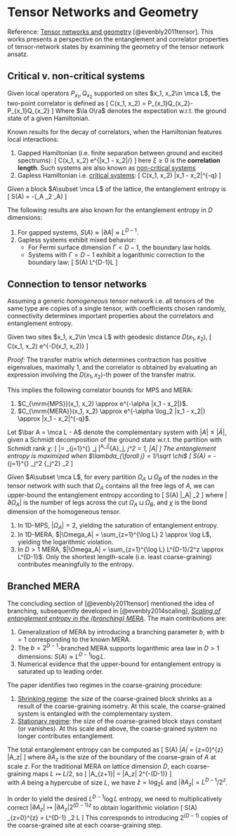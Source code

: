 # Tensor Networks and Geometry

Reference: [Tensor networks and geometry](https://arxiv.org/pdf/1106.1082) 
[@evenbly2011tensor]. This works presents a perspective on the 
entanglement and correlator properties of tensor-network states by examining the 
geometry of the tensor network ansatz. 

## Critical v. non-critical systems {-}

:::{.definition name="two-point correlator"}
Given local operators $P_{x_1}, Q_{x_2}$ supported on sites 
$x_1, x_2\in \mca L$, the two-point correlator is defined as 
\[ 
    C(x_1, x_2) = \la P_{x_1}Q_{x_2}\ra - \la P_{x_1}\ra \la Q_{x_2}\ra 
\] 
Where $\la O\ra$ denotes the expectation w.r.t. the ground state 
of a given Hamiltonian. 
:::

Known results for the decay of correlators, when the Hamiltonian 
features local interactions: 

1. Gapped Hamiltonian (i.e. finite separation between ground and excited spectrums): 
\[ 
    C(x_1, x_2) \approx e^{|x_1 - x_2|/\xi}
\] 
here $\xi\geq 0$ is the **correlation length**. Such systems are also known as 
<u> non-critical systems </u>
2. Gapless Hamiltonian i.e. <u>critical systems</u>: 
\[ 
    C(x_1, x_2) \approx |x_1 - x_2|^{-q} 
\] 


:::{.definition name="entanglement entropy"}
Given a block $A\subset \mca L$ of the lattice, the entanglement entropy is 
\[ 
    S(A) =  -\tr(\rho_A \log_2 \rho_A)
\] 
:::

The following results are also known for the entanglement entropy 
in $D$ dimensions: 

1. For gapped systems, $S(A) \approx |\partial A| \approx L^{D-1}$. 
2. Gapless systems exhibit mixed behavior: 
    - For Fermi surface dimension $\Gamma < D-1$, the boundary law holds. 
    - Systems with $\Gamma = D - 1$ exhibit 
    a logarithmic correction to the boundary law: 
    \[ 
        S(A) \approx L^{D-1}\log L
    \] 

## Connection to tensor networks {-}

Assuming a generic _homogeneous_ tensor network i.e. all tensors of the same type 
are copies of a single tensor, with coefficients chosen randomly, connectivity 
determines important properties about the correlators and entanglement entropy. 


:::{.proposition name="geodesic distance and correlators"}
Given two sites $x_1, x_2\in \mca L$ with geodesic distance 
$D(x_1, x_2)$, 
\[ 
    C(x_1, x_2) \approx e^{-\alpha D(x_1, x_2)}
\] 
:::
_Proof:_ The transfer matrix which determines contraction has positive eigenvalues, 
maximally $1$, and the correlator is obtained by evaluating an expression involving the 
$D(x_1, x_2)$-th power of the transfer matrix. 

This implies the following correlator bounds for MPS and MERA: 

1. $C_{\mrm{MPS}}(x_1, x_2) \approx e^{-\alpha |x_1 - x_2|}$. 
2. $C_{\mrm{MERA}}(x_1, x_2) \approx e^{-\alpha \log_2 |x_1 - x_2|} \approx |x_1 - x_2|^{-q}$. 


:::{.proposition name="entanglement entropy and boundary size"}
Let $\bar A = \mca L - A$ denote the complementary system with $|A|\leq |\bar A|$, 
given a Schmidt decomposition of the ground state w.r.t. the partition 
with Schmidt rank $\chi$: 
\[ 
    |\psi\ra = \sum_{j=1}^{\chi} \lambda_j |\psi^A_j\ra |\psi^{\bar A}_j\ra, \quad 
    \sum \lambda_j^2 = 1, \quad \chi\leq |A|
\] 
The entanglement entropy is maximized when $\lambda_{\forall j} = 1/\sqrt \chi$ 
\[ 
    S(A) = -\sum_{j=1}^{\chi} \lambda_j^2 \log \df 1 {\lambda_j^2} 
    \leq \log_2 \chi 
\] 
:::

Given $A\subset \mca L$, for every partition $\Omega_A\sqcup \Omega_B$ 
of the nodes in the tensor network with such that $\Omega_A$ contains all the 
free legs of $A$, we can upper-bound the entanglement entropy according to 
\[ 
    S(A) \leq |\partial \Omega_A| \log_2\chi 
\] 
where $|\partial \Omega_A|$ is the number of legs 
across the cut $\Omega_A\sqcup \Omega_B$, and $\chi$ is the bond dimension 
of the homogeneous tensor.  

1. In 1D-MPS, $|\Omega_A|=2$, yielding the saturation of entanglement entropy. 
2. In 1D-MERA, $|\Omega_A| = \sum_{z=1}^{\log L} 2 \approx \log L$, 
    yielding the logarithmic violation. 
3. In $D>1$ MERA, $|\Omega_A| = \sum_{z=1}^{\log L} L^{D-1}/2^z 
    \approx L^{D-1}$. Only the shortest length-scale 
    (i.e. least coarse-graining) contributes meaningfully to the entropy. 


## Branched MERA {-}

The concluding section of [@evenbly2011tensor] mentioned the idea 
of branching, subsequently developed in [@evenbly2014scaling], 
[_Scaling of entanglement entropy in the (branching) MERA_](https://arxiv.org/pdf/1310.8372). 
The main contributions are: 

1. Generalization of MERA by introducing a branching parameter $b$, 
    with $b=1$ corresponding to the known MERA. 
2. The $b=2^{D-1}$-branched MERA supports 
    logarithmic area law in $D>1$ dimensions: 
    $S(A) \approx L^{D-1}\log L$. 
3. Numerical evidence that the upper-bound for entanglement entropy 
    is saturated up to leading order. 

The paper identifies two regimes in the coarse-graining procedure: 

1. <u>Shrinking regime</u>: the size of the coarse-grained block shrinks 
    as a result of the coarse-graining isometry. 
    At this scale, the coarse-grained system is entangled with the 
    complementary system. 
2. <u>Stationary regime</u>: the size of the coarse-grained 
    block stays constant (or vanishes). At this scale and above, 
    the coarse-grained system no longer contributes entanglement. 

The total entanglement entropy can be computed as 
\[ 
    S(A) \propto |\partial \Omega_A| 
    = \sum_{z=0}^{\bar z} |\partial A_z|
\] 
where $\partial A_z$ is the size of the boundary of the coarse-grain 
of $A$ at scale $z$. For the traditional MERA on lattice dimension $D$, 
each coarse-graining maps $L \mapsto L/2$, so 
\[ 
    |\partial A_{z+1}| = |\partial A_z| 2^{-(D-1)}
\]  
with $A$ being a hypercube of size $L$, we have $\bar z = \log_2 L$ 
and $|\partial A_z|=L^{D-1}/2^z$. 

In order to yield the desired $L^{D-1}\log L$ entropy, 
we need to multiplicatively correct 
$|\partial A_z| \mapsto |\partial A_z| 2^{(D-1)z}$ to obtain 
logarithmic violation 
\[ 
    S(A) \propto  \sum_{z=0}^{\bar z} \df{|\partial A_z| 2^{(D-1)z}}{2^{(D-1)z}}
    = L^{D-1} \log_2 L 
\] 
This corresponds to introducing $2^{(D-1)}$ copies of the coarse-grained 
site at each coarse-graining step. 
